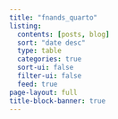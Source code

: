 ```yaml
---
title: "fnands_quarto"
listing:
  contents: [posts, blog]
  sort: "date desc"
  type: table
  categories: true
  sort-ui: false
  filter-ui: false
  feed: true
page-layout: full
title-block-banner: true
---
```



